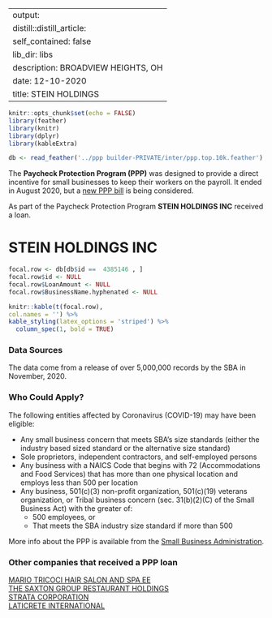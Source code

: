 
---
output:
  distill::distill_article:
    self_contained: false
    lib_dir: libs
description: BROADVIEW HEIGHTS, OH 
date: 12-10-2020
title: STEIN HOLDINGS 
---




```r
knitr::opts_chunk$set(echo = FALSE)
library(feather)
library(knitr)
library(dplyr)
library(kableExtra)

db <- read_feather('../ppp builder-PRIVATE/inter/ppp.top.10k.feather')

```



The **Paycheck Protection Program (PPP)** was designed to provide a direct incentive for small businesses to keep their workers on the payroll. It ended in August 2020, but a [new PPP bill](https://thehill.com/policy/finance/529092-bipartisan-support-for-new-ppp-loans-gains-momentum-in-congress) is being considered.

As part of the Paycheck Protection Program **STEIN HOLDINGS INC** received a loan.


# STEIN HOLDINGS INC 

```r
focal.row <- db[db$id ==  4385146 , ]
focal.row$id <- NULL
focal.row$LoanAmount <- NULL
focal.row$BusinessName.hyphenated <- NULL

knitr::kable(t(focal.row), 
col.names = '') %>%
kable_styling(latex_options = 'striped') %>%
  column_spec(1, bold = TRUE)


```

### Data Sources

The data come from a release of over 5,000,000 records by the SBA in November, 2020.


### Who Could Apply?

The following entities affected by Coronavirus (COVID-19) may have been eligible:

+ Any small business concern that meets SBA’s size standards (either the industry based sized standard or the alternative size standard)
+ Sole proprietors, independent contractors, and self-employed persons
+ Any business with a NAICS Code that begins with 72 (Accommodations and Food Services) that has more than one physical location and employs less than 500 per location
+ Any business, 501(c)(3) non-profit organization, 501(c)(19) veterans organization, or Tribal business concern (sec. 31(b)(2)(C) of the Small Business Act) with the greater of:
  + 500 employees, or 
  + That meets the SBA industry size standard if more than 500


More info about the PPP is available from the [Small Business Administration](https://www.sba.gov/funding-programs/loans/coronavirus-relief-options/paycheck-protection-program).

 
### Other companies that received a PPP loan 
   
 [MARIO TRICOCI HAIR SALON AND SPA EE](/Paycheck-Protection-Program/2963316-MARIO-TRICOCI-HAIR-SALON-AND-SPA-EE) <br> [THE SAXTON GROUP RESTAURANT HOLDINGS](/Paycheck-Protection-Program/4657244-THE-SAXTON-GROUP-RESTAURANT-HOLDINGS) <br> [STRATA CORPORATION](/Paycheck-Protection-Program/4422809-STRATA-CORPORATION) <br> [LATICRETE INTERNATIONAL](/Paycheck-Protection-Program/2703303-LATICRETE-INTERNATIONAL) <br>